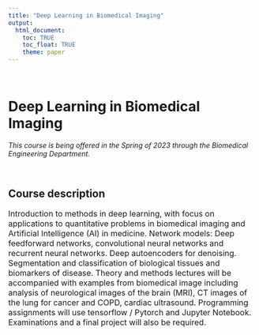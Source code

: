 ```yaml
---
title: "Deep Learning in Biomedical Imaging"
output:
  html_document:
    toc: TRUE
    toc_float: TRUE
    theme: paper
---
```


<br>

# Deep Learning in Biomedical Imaging

*This course is being offered in the Spring of 2023 through the Biomedical Engineering Department.*

<br>

## Course description

<font size="3">

Introduction to methods in deep learning, with focus on applications to quantitative problems in biomedical imaging and Artificial Intelligence (AI) in medicine. Network models: Deep feedforward networks, convolutional neural networks and recurrent neural networks. Deep autoencoders for denoising. Segmentation and classification of biological tissues and biomarkers of disease. Theory and methods lectures will be accompanied with examples from biomedical image including analysis of neurological images of the brain (MRI), CT images of the lung for cancer and COPD, cardiac ultrasound. Programming assignments will use tensorflow / Pytorch and Jupyter Notebook. Examinations and a final project will also be required.

<br>

## My project 

### Deep Learning for Automatic Segmentation of Human Inner Ear

*The project code and report could be found [here](https://github.com/Yunlin-Zhou/Biomedical-Imaging-Project).*

This thesis aims to develop a deep learning approach for automatic segmentation of the human inner ear in micro-CT scan images, with the ultimate goal of optimizing microneedle design and drug delivery strategy for intracochlear access. Specifically, we implemented a U-Net neural network model and trained it using three datasets. We discussed potential improvements, such as using cross-validation, sliding window algorithm, and alternative loss functions and activation functions for non-binary mask data. Our study demonstrates the promise of deep learning in medical image segmentation and its potential for improving treatment options for inner ear diseases.

<br>

</font>
